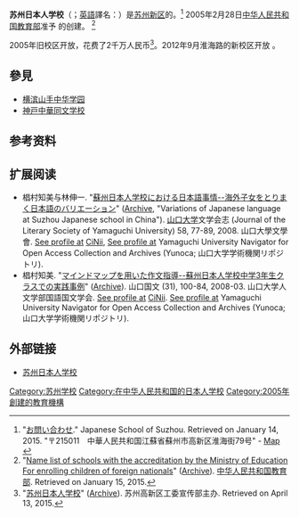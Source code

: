 '''苏州日本人学校'''（{{jpn|j=蘇州日本人学校|hg=そしゅうにほんじんがっこう|rm=Soshū Nihonjin Gakkō}}；[[英語|英語]]譯名：{{lang|en|Japanese School of Suzhou}}）是[[苏州|苏州]][[苏州新区|新区]]的{{link-en|日本人所建的国际学校|Nihonjin gakkō|日本人所建的国际学校}}。<ref>"[http://www.jsscn.org/contact/index.html お問い合わせ]." Japanese School of Suzhou. Retrieved on January 14, 2015. "〒215011　中華人民共和国江蘇省蘇州市高新区淮海街79号" - [http://www.jsscn.org/map.html Map] {{Wayback|url=http://www.jsscn.org/map.html |date=20150329014321 }}</ref> 2005年2月28日[[中华人民共和国教育部|中华人民共和国教育部]]准予<!--Approve--> 的创建。 <ref>"[http://www.moe.gov.cn/publicfiles/business/htmlfiles/moe/moe_2812/200906/48832.html Name list of schools with the accreditation by the Ministry of Education For enrolling children of foreign nationals]" ([https://www.webcitation.org/6VZmcxs8u?url=http://www.moe.edu.cn/publicfiles/business/htmlfiles/moe/moe_2812/200906/48832.html Archive]). [[中华人民共和国教育部|中华人民共和国教育部]]. Retrieved on January 15, 2015.</ref>

2005年旧校区开放，花费了2千万人民币<ref>"[http://news.snd.gov.cn/zt/2012gxqrzqy/picnews.asp?newsid=471 苏州日本人学校]" ([http://www.webcitation.org/6Xl3MIQIt Archive]). 苏州高新区工委宣传部主办. Retrieved on April 13, 2015.</ref>。2012年9月淮海路的新校区开放<!--Opened for the first classes-->。

==參見==
* [[横滨山手中华学园|横滨山手中华学园]]
* [[神戸中華同文学校|神戸中華同文学校]]

==参考资料==
{{Reflist}}

==扩展阅读==
{{ja icon}}
* 椙村知美与林伸一. "[http://petit.lib.yamaguchi-u.ac.jp/G0000006y2j2/file/5431/20100507161833/B060058000009.pdf 蘇州日本人学校における日本語事情--海外子女をとりまく日本語のバリエーション]" ([http://www.webcitation.org/6VZhiYS6U Archive], "Variations of Japanese language at Suzhou Japanese school in China"). [[山口大学|山口大学]]文学会志 (Journal of the Literary Society of Yamaguchi University) 58, 77-89, 2008. 山口大學文學會. [http://ci.nii.ac.jp/naid/120001300196 See profile at] {{Wayback|url=http://ci.nii.ac.jp/naid/120001300196 |date=20160303220847 }} [[CiNii|CiNii]], [http://petit.lib.yamaguchi-u.ac.jp/G0000006y2j2/metadata/B060058000009 See profile at] Yamaguchi University Navigator for Open Access Collection and Archives (Yunoca; 山口大学学術機関リポジトリ).
* 椙村知美. "[http://petit.lib.yamaguchi-u.ac.jp/G0000006y2j2/file/9126/20100507163129/C060031000007.pdf マインドマップを用いた作文指導--蘇州日本人学校中学3年生クラスでの実践事例]" ([http://www.webcitation.org/6VZiMU8Dt Archive]). 山口国文 (31), 100-84, 2008-03. 山口大学人文学部国語国文学会. [http://ci.nii.ac.jp/naid/120000865160 See profile at] {{Wayback|url=http://ci.nii.ac.jp/naid/120000865160 |date=20160303223645 }} [[CiNii|CiNii]]. [http://petit.lib.yamaguchi-u.ac.jp/G0000006y2j2/metadata/C060031000007 See profile at] Yamaguchi University Navigator for Open Access Collection and Archives (Yunoca; 山口大学学術機関リポジトリ).

==外部链接==
* {{ja icon}} [http://www.jsscn.org/ 苏州日本人学校]
{{在江苏的国际学校}}
{{海外日本人全日制学校}}

[[Category:苏州学校|Category:苏州学校]]
[[Category:在中华人民共和国的日本人学校|Category:在中华人民共和国的日本人学校]]
[[Category:2005年創建的教育機構|Category:2005年創建的教育機構]]